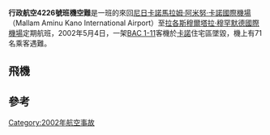 {{expand|time=2014-03-15T09:37:24+00:00}}
{{Infobox Airliner accident
|name             = EAS Airlines Flight 4226
|occurrence_type  = Accident
|image            = 
|image_size       = 
|caption          = 
|date             = 2002年5月4日
|Type             = [[操作失誤|操作失誤]]<ref name = "April 3, 2003">{{cite news
 | title = Nigeria; EAS Kano Crash Report Indicts Pilot
 | author = Staff Reporters
 | work = Africa News
 | date = 2003-04-03
 | accessdate = 2009-07-10
 }}</ref> 
|Site             = [[尼日|尼日]][[卡諾|卡諾]]
|coordinates      = 
|Aircraft_type    = [[BAC_1-11|BAC One-Eleven 525FT]]
|aircraft_name    = 
|Operator         = [[行政航空|行政航空]]
|tail_number      = 5N-ESF
|Origin           = [[卡諾|卡諾]][[馬拉姆·阿米努·卡諾國際機場|馬拉姆·阿米努·卡諾國際機場]]
|Destination      = [[拉各斯|拉各斯]][[穆爾塔拉·穆罕默德國際機場|穆爾塔拉·穆罕默德國際機場]]
|Passengers       = 69
|Crew             = 8
|injuries         = 11 (地上5人)
|Fatalities       = 149 (地上78人)<ref name = "May 5, 2002 This Day (Nigeria)">{{cite news|title = Nigeria plane crash kills 74, toll could rise|first=Collins|last=Edomaruse|author2=Okechukwu Kanu|work=This Day (Nigeria)|date = 2002-05-02|accessdate=2009-07-10}}</ref><ref>{{cite news|url=http://aviation-safety.net/database/record.php?id=20020504-1|title=Aviation Safety Network|date=|accessdate=2014-03-15|archive-date=2013-06-26|archive-url=https://web.archive.org/web/20130626111230/http://aviation-safety.net/database/record.php?id=20020504-1|dead-url=no}}</ref>
|Survivors        = 6
}}

'''行政航空4226號班機空難'''是{{link-en|行政航空|EAS Airlines}}一班的來回[[尼日|尼日]][[卡諾|卡諾]][[馬拉姆·阿米努·卡諾國際機場|馬拉姆·阿米努·卡諾國際機場]]（Mallam Aminu Kano International Airport）至[[拉各斯|拉各斯]][[穆爾塔拉·穆罕默德國際機場|穆爾塔拉·穆罕默德國際機場]]定期航班，2002年5月4日，一架[[BAC_1-11|BAC 1-11]]客機於[[卡諾|卡諾]]住宅區墜毀，機上有71名乘客遇難。

==飛機==
==參考==
<references/>

{{Aero-stub}}

{{2002年航空事故}}
[[Category:2002年航空事故|Category:2002年航空事故]]